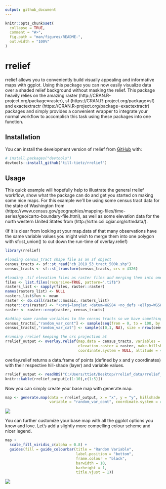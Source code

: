 ```yaml
---
output: github_document
---
```


<!-- README.md is generated from README.Rmd. Please edit that file -->

```r
knitr::opts_chunk$set(
  collapse = TRUE,
  comment = "#>",
  fig.path = "man/figures/README-",
  out.width = "100%"
)
```

# rrelief

<!-- badges: start -->
<!-- badges: end -->

rrelief allows you to conveniently build visually appealing and informative maps with ggplot.
Using this package you can now easily visualize data over a shaded relief background without 
masking the relief.
This package heavily relies on the amazing raster (http://CRAN.R-project.org/package=raster),
sf (https://CRAN.R-project.org/package=sf) and 
exactextractr (https://CRAN.R-project.org/package=exactextractr) packages and simply provides a convenient wrapper to integrate your normal workflow to accomplish this task using these packages into one function.

## Installation

You can install the development version of rrelief from [GitHub](https://github.com/) with:

``` r
# install.packages("devtools")
devtools::install_github("till-tietz/rrelief")
```
## Usage

This quick example will hopefully help to illustrate the general rrelief workflow, show what the package can do 
and get you started on making some nice maps. 
For this example we'll be using some census tract data for the state of Washington from (https://www.census.gov/geographies/mapping-files/time-series/geo/carto-boundary-file.html),
as well as some elevation data for the north western United States from 
(http://srtm.csi.cgiar.org/srtmdata/).

(If it is clear from looking at your map.data sf that many observations have the same variable values you might wish to merge them into one polygon
with sf::st_union() to cut down the run-time of overlay.relief)


```r
library(rrelief)

#loading census_tract shape file as an sf object
census_tracts <- sf::st_read("cb_2018_53_tract_500k.shp")
census_tracts <- sf::st_transform(census_tracts, crs = 4326)

#loading .tif elevation files as raster files and merging them into one raster 
files <- list.files(recursive=TRUE, pattern=".tif$")
rasters_list <- sapply(files, raster::raster)
names(rasters_list) <- NULL
rasters_list$fun <- mean
raster <- do.call(raster::mosaic, rasters_list)
raster::crs(raster) <- "+proj=longlat +datum=WGS84 +no_defs +ellps=WGS84 +towgs84=0,0,0" 
raster <- raster::crop(raster, census_tracts)

#adding some random variables to the census tracts so we have something to map
census_tracts[,"random_var_cont"] <- sample(seq(from = 0, to = 100, by = 0.01), size = nrow(census_tracts), replace = TRUE)
census_tracts[,"random_var_cat"] <- sample(c(0,1, NA), size = nrow(census_tracts), replace = TRUE)

#running rrelief keeping the crs projection at 
rrelief_output <- overlay.relief(map.data = census_tracts, variables = c("random_var_cont", "random_var_cat"),
                                 elevation.raster = raster, make.hillshade = TRUE, 
                                 coordinate.system = NULL, altitude = 45, azimuth = 270, z.factor = 10)

```

overlay.relief returns a data.frame of points (defined by x and y coordinates) with their respective hill-shade (layer) and variable values. 

```r
rrelief_output <- readRDS("C:/Users/ttiet/Desktop/rrelief_data/rrelief_test_out.rds")
knitr::kable(rrelief_output[c(1:10),c(1:5)])
```

Now you can simply create your base map with generate.map.

```r

map <- generate.map(data = rrelief_output, x = "x", y = "y", hillshade = "value",
                    variable = "random_var_cont", coordinate.system = 4326)
```

![](man/figures/test_plot_1.png)

You can further customize your base map with all the ggplot options you know and love. 
Let's add a slightly more compelling colour scheme and nicer legend. 

```r

map +
  scale_fill_viridis_c(alpha = 0.8) +
  guides(fill = guide_colourbar(title = "Random Variable",
                                label.position = "bottom",
                                frame.colour = "black",
                                barwidth = 10,
                                barheight = 1,
                                title.vjust = 1))
```

![](man/figures/test_plot_2.png)



